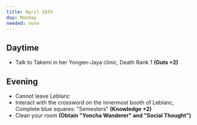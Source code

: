 ```yaml
---
title: April 18th
day: Monday
needed: none
---
```


## Daytime
- Talk to Takemi in her Yongen-Jaya clinic, Death Rank 1 **(Guts +2)**

## Evening
- Cannot leave Leblanc
- Interact with the crossword on the innermost booth of Leblanc, Complete blue squares: "Semesters" **(Knowledge +2)**
- Clean your room **(Obtain "Yoncha Wanderer" and "Social Thought")**